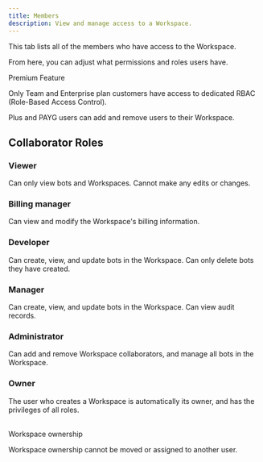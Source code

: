 ```yaml
---
title: Members
description: View and manage access to a Workspace.
---
```


This tab lists all of the members who have access to the Workspace.

From here, you can adjust what permissions and roles users have.

<Note>
Premium Feature

Only Team and Enterprise plan customers have access to dedicated RBAC (Role-Based Access Control).

Plus and PAYG users can add and remove users to their Workspace.
</Note>

## Collaborator Roles

### Viewer

Can only view bots and Workspaces. Cannot make any edits or changes.

### Billing manager

Can view and modify the Workspace's billing information.

### Developer

Can create, view, and update bots in the Workspace. Can only delete bots they have created.

### Manager

Can create, view, and update bots in the Workspace. Can view audit records.

### Administrator

Can add and remove Workspace collaborators, and manage all bots in the Workspace.

### Owner

The user who creates a Workspace is automatically its owner, and has the privileges of all roles.

<br />

<Warning>
Workspace ownership

Workspace ownership cannot be moved or assigned to another user.
</Warning>
